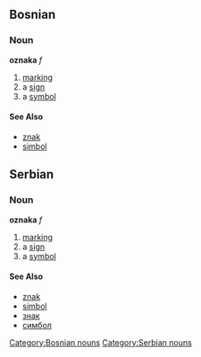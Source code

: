 ==Bosnian==
===Noun===
'''oznaka''' ''f''
[[Category:Bosnian nouns]]
#[[marking]]
#a [[sign]]
#a [[symbol]]
====See Also====
*[[znak]]
*[[simbol]]

==Serbian==
===Noun===
'''oznaka''' ''f''
[[Category:Serbian nouns]]
#[[marking]]
#a [[sign]]
#a [[symbol]]
====See Also====
*[[znak]]
*[[simbol]]
*[[знак]]
*[[симбол]]